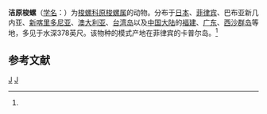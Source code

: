 {{Speciesbox
| taxon = Primovula concinna
| binomial_authority = (A. Adams et Reeve, 1848)<ref name='id10741'>{{cite web| url =http://www.bioinfo.cn/db05/BjdwSpecies.php?action=view&id=10741| title =洁原梭螺| work =《中国动物物种编目数据库》| publisher =中国科学院微生物研究所| author =中国科学院动物研究所| accessdate =2009-04-28| deadurl =yes| archiveurl =https://web.archive.org/web/20160305073729/http://www.bioinfo.cn/db05/BjdwSpecies.php?action=view&id=10741| archivedate =2016-03-05}}</ref>
}}

'''洁原梭螺'''（[[学名|学名]]：{{lang|la|''Primovula concinna''}}）为[[梭螺科|梭螺科]][[原梭螺属|原梭螺属]]的动物。分布于[[日本|日本]]、[[菲律宾|菲律宾]]、巴布亚新几内亚、[[新喀里多尼亚|新喀里多尼亚]]、[[澳大利亚|澳大利亚]]、[[台湾岛|台湾岛]]以及[[中国大陆|中国大陆]]的[[福建|福建]]、[[广东|广东]]、[[西沙群岛|西沙群岛]]等地，多见于水深378英尺。该物种的模式产地在菲律宾的卡普尔岛。<ref name='id10741'/>

== 参考文献 ==
{{reflist}}

{{软体动物小作品}}

{{Taxonbar}}
[[Category:1848年描述的动物|J]]
[[Category:原梭螺属|J]]